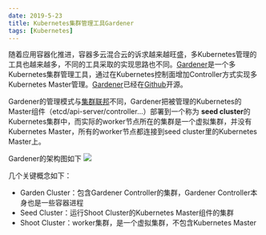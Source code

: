 ```yaml
---
date: 2019-5-23
title: Kubernetes集群管理工具Gardener
tags: [Kubernetes]
---
```


随着应用容器化推进，容器多云混合云的诉求越来越旺盛，多Kubernetes管理的工具也越来越多，不同的工具采取的实现思路也不同。[Gardener](https://gardener.cloud)是一个多Kubernetes集群管理工具，通过在Kubernetes控制面增加Controller方式实现多Kubernetes Master管理。[Gardener](https://gardener.cloud)已经在[Github](https://github.com/gardener/gardener)开源。

Gardener的管理模式与[集群联邦](https://github.com/kubernetes-sigs/kubefed)不同，Gardener把被管理的Kubernetes的Master组件（etcd/api-server/controller...）部署到一个称为 **seed cluster**的Kubernetes集群中，而实际的worker节点所在的集群是一个虚拟集群，并没有Kubernetes Master，所有的worker节点都连接到seed cluster里的Kubernetes Master上。

Gardener的架构图如下
![](https://github.com/gardener/gardener-docs/blob/master/images/tam-block-diagram-overview.png?raw=true)

几个关键概念如下：

- Garden Cluster：包含Gardener Controller的集群，Gardener Controller本身也是一些容器进程
- Seed Cluster：运行Shoot Cluster的Kubernetes Master组件的集群
- Shoot Cluster：worker集群，是一个虚拟集群，不包含Kubernetes Master
